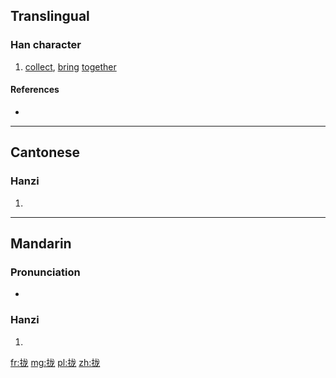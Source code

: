 {{also|攏}}
==Translingual==

===Han character===
{{Han char|rn=64|rad=手|as=05|sn=8|four=|canj=手戈大心 (QIKP)|ids=⿰[[扌]][[龙]]}}

# [[collect]], [[bring]] [[together]]

====References====
* {{Han ref|kx=0427.161|hdz=31850.010|uh=62E2|ud=25314}}

----

==Cantonese==

===Hanzi===
{{yue-hanzi|jyut=|y=lung5|tra=攏}}

# {{defn|lang=yue|sort=手05}}

----

==Mandarin==

===Pronunciation===
* {{audio|Zh-long.ogg|Audio|lang=cmn}}

===Hanzi===
{{cmn-hanzi|tra=攏|pin=[[lǒng]] ([[long3]])|wg=lung<sup>3</sup>}}

# {{defn|lang=cmn|sort=手05}}

[[fr:拢]]
[[mg:拢]]
[[pl:拢]]
[[zh:拢]]